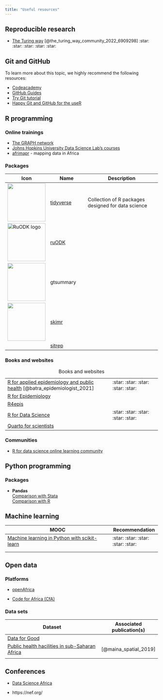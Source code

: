 ```yaml
---
title: "Useful resources"
---
```


## Reproducible research

-   [The Turing way](https://the-turing-way.netlify.app/welcome.html) [@the_turing_way_community_2022_6909298] :star: :star: :star: :star: :star:

## Git and GitHub {#sec-resources-git}

To learn more about this topic, we highly recommend the following resources:

-   [Codeacademy](https://www.codecademy.com/learn/learn-git)
-   [GitHub Guides](https://guides.github.com/activities/hello-world/)
-   [Try Git tutorial](https://try.github.io/levels/1/challenges/1)
-   [Happy Git and GitHub for the useR](http://happygitwithr.com/)

## R programming

### Online trainings

-   [The GRAPH network](https://thegraphcourses.org)
-   [Johns Hopkins University Data Science Lab's courses](https://jhudatascience.org/courses.html)
-   [afrimapr](https://afrimapr.github.io/afrimapr.website/training/) - mapping data in Africa

### Packages

| Icon                                        | Name                                                                        | Description                                        |
|------------------|------------------|------------------------------------|
| ![](images/tidyverse-logo.png){width="125"} | [tidyverse](https://www.tidyverse.org/)                                     | Collection of R packages designed for data science |
| ![RuODK logo](images/logo.png){width="125"} | [ruODK](https://docs.ropensci.org/ruODK/index.html)                         |                                                    |
| ![](images/logo-01.png){width="125"}        | gtsummary                                                                   |                                                    |
| ![](images/paste-A6E65357.png){width="125"} | [skimr](https://cran.r-project.org/web/packages/skimr/vignettes/skimr.html) |                                                    |
|                                             | [sitrep](https://github.com/R4EPI/sitrep)                                   |                                                    |

### Books and websites

|                                                                                                           |                                    |
|-------------------------------------------------|-----------------------|
| [R for applied epidemiology and public health](https://epirhandbook.com/en/) [@batra_epidemiologist_2021] | :star: :star: :star: :star: :star: |
| [R for Epidemiology](https://www.r4epi.com/)                                                              |                                    |
| [R4epis](https://r4epis.netlify.app/)                                                                     |                                    |
| [R for Data Science](https://r4ds.had.co.nz/)                                                             | :star: :star: :star: :star: :star: |
| [Quarto for scientists](https://qmd4sci.njtierney.com/)                                                   |                                    |

: Books and websites

### Communities

-   [R for data science online learning community](https://www.rfordatasci.com/)

## Python programming

### Packages

-   **Pandas**\
    [Comparison with Stata](https://pandas.pydata.org/docs/getting_started/comparison/comparison_with_stata.html)\
    [Comparison with R](https://pandas.pydata.org/docs/getting_started/comparison/comparison_with_r.html)

## Machine learning

| MOOC                                                                                                                     | Recommendation                     |
|-------------------------------------------------|-----------------------|
| [Machine learning in Python with scikit-learn](https://www.fun-mooc.fr/en/courses/machine-learning-python-scikit-learn/) | :star: :star: :star: :star: :star: |
|                                                                                                                          |                                    |
|                                                                                                                          |                                    |

## Open data

### Platforms

-   [openAfrica](https://open.africa/)

-   [Code for Africa (CfA)](https://github.com/CodeForAfrica/)

### Data sets

| Dataset                                                                                                   | Associated publication(s) |
|-----------------------------------------------|-------------------------|
| [Data for Good](https://dataforgood.facebook.com/dfg/tools)                                               |                           |
| [Public health hacilities in sub-Saharan Africa](https://open.africa/dataset/health-facilities-in-africa) | [@maina_spatial_2019]     |
|                                                                                                           |                           |

## Conferences

-   [Data Science Africa](http://www.datascienceafrica.org/)

-   https://nef.org/
